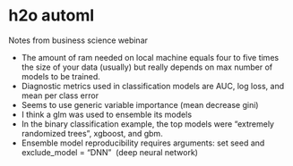 # h2o automl

Notes from business science webinar


* The amount of ram needed on local machine equals four to five times the size of your data (usually) but really depends on max number of models to be trained.
* Diagnostic metrics used in classification models are AUC, log loss, and mean per class error
* Seems to use generic variable importance (mean decrease gini)
* I think a glm was used to ensemble its models
* In the binary classification example, the top models were "extremely randomized trees", xgboost, and gbm.
* Ensemble model reproducibility requires arguments: set seed and exclude\_model = "DNN"  (deep neural network)



